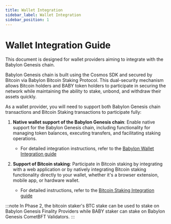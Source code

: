 ```yaml
---
title: Wallet Integration
sidebar_label: Wallet Integration
sidebar_position: 1
---
```


# Wallet Integration Guide

This document is designed for wallet providers
aiming to integrate with the Babylon Genesis chain.

Babylon Genesis chain is built using the Cosmos SDK and secured by Bitcoin via
Babylon Bitcoin Staking Protocol. This dual-security mechanism allows Bitcoin 
holders and BABY token holders to participate in securing the network while
maintaining the ability to stake, unbond, and withdraw their assets quickly.

As a wallet provider, you will need to support both Babylon Genesis chain
transactions and Bitcoin Staking transactions to participate fully:


1. **Native wallet support of the Babylon Genesis chain**:
   Enable native support for the Babylon Genesis chain, including
   functionality for managing token balances, executing transfers,
   and facilitating staking operations.

   * For detailed integration instructions, 
     refer to the [Babylon Wallet Integration guide](./babylon_wallet_integration/)

2. **Support of Bitcoin staking**: Participate in Bitcoin staking
   by integrating with a web application or by natively integrating
   Bitcoin staking functionality directly to your wallet,
   whether it's a browser extension, mobile app, or hardware wallet.

   * For detailed instructions,
     refer to the [Bitcoin Staking Integration guide](./bitcoin_wallet_integration/)


:::note
In Phase 2, the bitcoin staker's BTC stake can be used to stake on Babylon 
Genesis Finality Providers while BABY staker can stake on Babylon Genesis 
CometBFT Validators. 
:::